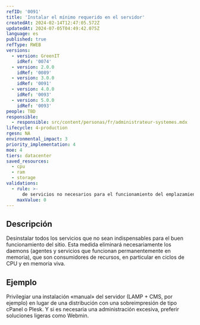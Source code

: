 ```yaml
---
refID: '0091'
title: 'Instalar el mínimo requerido en el servidor'
createdAt: 2024-02-14T12:47:05.572Z
updatedAt: 2024-07-05T04:49:42.075Z
language: es
published: true
refType: RWEB
versions:
  - version: GreenIT
    idRef: '0074'
  - version: 2.0.0
    idRef: '0089'
  - version: 3.0.0
    idRef: '0091'
  - version: 4.0.0
    idRef: '0093'
  - version: 5.0.0
    idRef: '0093'
people: TBD
responsible:
  - responsible: src/content/personas/fr/administrateur-systemes.mdx
lifecycle: 4-production
rgesn: NA
environmental_impact: 3
priority_implementation: 4
moe: 4
tiers: datacenter
saved_resources:
  - cpu
  - ram
  - storage
validations:
  - rule: >-
      de servicios no necesarios para el funcionamiento del emplazamiento ejecutados en el sistema operativo
    maxValue: 0
---
```


## Descripción

Desinstalar todos los servicios que no sean indispensables para el buen funcionamiento del sitio. Esta medida eliminará necesariamente los daemons (agentes y servicios que funcionan permanentemente en memoria), que son consumidores de recursos, en particular en ciclos de CPU y en memoria viva.

## Ejemplo

Privilegiar una instalación «manual» del servidor (LAMP + CMS, por ejemplo) en lugar de una distribución con una sobreimpresión de tipo cPanel o Plesk. Y si es necesaria una administración excesiva, preferir soluciones ligeras como Webmin.


